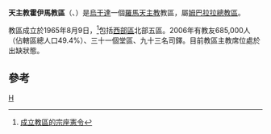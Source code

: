 {{Infobox Roman Catholic diocese
|Roman Catholic Diocese of = 天主教霍伊馬教區
|Latin name of diocese = Dioecesis Hoimana
|image =Uganda - Diocesi di Hoima.png
|caption =
|location =烏干達
|territory =西部區北部五區
|population = 685,000
|rite = 拉丁禮
|patron =
|province = 姆巴拉拉
|established = 1965年
|cathedral =聖伯多祿主教座堂
|副主教座堂 =
|leadership = 主教
|website =
|教宗 =
|metropolitan =
|ordinary = 懸空
|coadjutor bishop =
|emeritus =
}}

'''天主教霍伊馬教區'''（{{lang-la|Dioecesis Hoimana}}、{{lang-en|Diocese of Hoima}}）是[[烏干達|烏干達]]一個[[羅馬天主教|羅馬天主教]]教區，屬[[天主教姆巴拉拉總教區|姆巴拉拉總教區]]。

教區成立於1965年8月9日，<ref>[http://www.vatican.va/holy_father/paul_vi/apost_constitutions/documents/hf_p-vi_apc_19650809_hoimanae_lt.htmll 成立教區的宗座憲令]</ref>包括[[西部區_(烏干達)|西部區]]北部五區。2006年有教友685,000人（佔轄區總人口49.4%）、三十一個堂區、九十三名司鐸。目前教區主教席位處於出缺狀態。

==參考==
{{reflist}}
[[Category:烏干達天主教教區|H]]
{{烏干達天主教教區}}